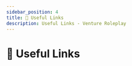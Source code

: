 ```yaml
---
sidebar_position: 4
title: 🔗 Useful Links
description: Useful Links - Venture Roleplay
---
```



# 🔗 Useful Links

<IndexLinkList>
    <IndexLink
        to="https://venturerp.xyz/"
        title="🌐 Our Website"
        description="Our website is where you can find all the information you need about our community."
        target="_blank"
    />
    <IndexLink
        to="https://dsc.gg/venturerp"
        title="📞 Our Discord"
        description="Our Discord is where you can find all the latest updates and announcements."
        target="_blank"
    />
    <IndexLink
        to="https://cad.venturerp.xyz/"
        title="🧑‍💻 Our CAD/MDT"
        description="Our CAD/MDT is where you can create and manage your characters."
        target="_blank"
    />
</IndexLinkList>
